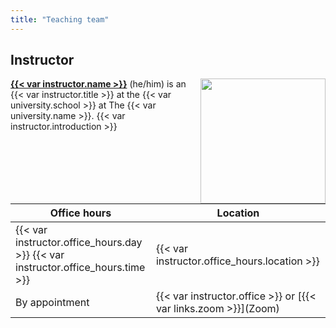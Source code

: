 ```yaml
---
title: "Teaching team"
---
```


## Instructor

![]({{< var instructor.image >}}){style="float:right;padding: 0 0 0 10px;" fig-alt="Headshot of Dr. {{< var instructor.name >}}" width="200"}

[**{{< var instructor.name >}}**]({{< var instructor.website >}}) (he/him) is an {{< var instructor.title >}} at the {{< var university.school >}} at The {{< var university.name >}}. {{< var instructor.introduction >}}

| Office hours    | Location            |
|-----------------|---------------------|
| {{< var instructor.office_hours.day >}} {{< var instructor.office_hours.time >}} | {{< var instructor.office_hours.location >}}         |
| By appointment | {{< var instructor.office >}} or \[{{< var links.zoom >}}\](Zoom) |